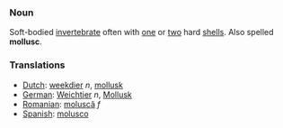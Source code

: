 ===Noun===

Soft-bodied [[invertebrate]] often with [[one]] or [[two]] hard [[shell]]s. Also spelled '''mollusc'''.  

===Translations===  
*[[Dutch]]: [[weekdier]] ''n'', [[mollusk]]  
*[[German]]: [[Weichtier]] ''n'', [[Mollusk]]
*[[Romanian]]: [[moluscă]] ''f''
*[[Spanish]]: [[molusco]]